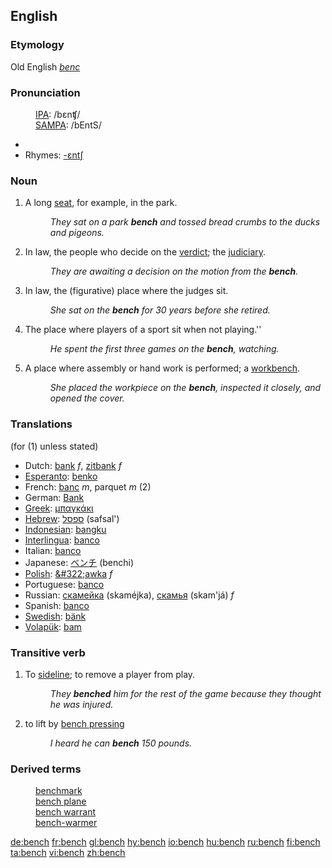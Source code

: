 ==English==
===Etymology===
Old English ''[[benc]]''
===Pronunciation===
:[[International Phonetic Alphabet|IPA]]: /bɛnʧ/ 
:[[SAMPA]]: /bEntS/
*{{audio|en-us-bench.ogg|Audio (US)}}
*Rhymes: [[Rhymes:English:-ɛntʃ|-ɛntʃ]]

===Noun===
{{en-noun|es}}
# A long [[seat]], for example, in the park.
#:''They sat on a park '''bench''' and tossed bread crumbs to the ducks and pigeons.''
# In law, the people who decide on the [[verdict]]; the [[judiciary]].
#:''They are awaiting a decision on the motion from the '''bench'''.''
# In law, the (figurative) place where the judges sit.  
#:''She sat on the '''bench''' for 30 years before she retired.''
#The place where players of a sport sit when not playing.''
#:''He spent the first three games on the '''bench''', watching.''
#A place where assembly or hand work is performed; a [[workbench]].
#:''She placed the workpiece on the '''bench''', inspected it closely, and opened the cover.''

===Translations===
{{rfc-trans}}
(for (1) unless stated)
*Dutch: [[bank]] ''f'', [[zitbank]] ''f''
*[[Esperanto]]: [[benko]]
*French: [[banc]] ''m'', parquet ''m'' (2)
*German: [[Bank]] 
*[[Greek]]: [[μπαγκάκι]]
*[[Hebrew]]: [[ספסל]] (safsal')
*[[Indonesian]]: [[bangku]] 
*[[Interlingua]]: [[banco]] 
*Italian: [[banco]] 
*Japanese: [[ベンチ]] (benchi) 
*[[Polish]]: [[&#322;awka]] ''f''
*Portuguese: [[banco]] {{m}}
*Russian: [[скамейка]] (skaméjka), [[скамья]] (skam'já) ''f''
*Spanish: [[banco]]
*[[Swedish]]: [[bänk]]
*[[Volapük]]: [[bam]]

===Transitive verb===
{{en-verb|bench|es}}
#To [[sideline]]; to remove a player from play.
#:''They '''benched''' him for the rest of the game because they thought he was injured.''
#to lift by [[bench press]]ing
#:''I heard he can '''bench''' 150 pounds.''

===Derived terms===
:[[benchmark]]
:[[bench plane]]
:[[bench warrant]]
:[[bench-warmer]]

[[de:bench]]
[[fr:bench]]
[[gl:bench]]
[[hy:bench]]
[[io:bench]]
[[hu:bench]]
[[ru:bench]]
[[fi:bench]]
[[ta:bench]]
[[vi:bench]]
[[zh:bench]]